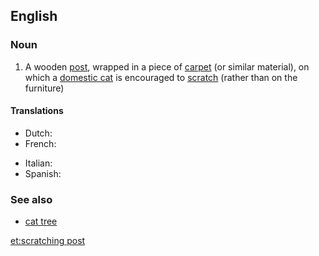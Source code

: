 ==English==

===Noun===
{{wikipedia}}
{{en-noun|head=[[scratching]] [[post]]}}

# A wooden [[post]], wrapped in a piece of [[carpet]] (or similar material), on which a [[domestic cat]] is encouraged to [[scratch]] (rather than on the furniture)

====Translations====
{{trans-top|wooden post on which a cat scratches}}
* Dutch: {{t-|nl|krabpaal|m}}
* French: {{t+|fr|griffoir|m}}
{{trans-mid}}
* Italian: {{t-|it|grattatoio|m}}
* Spanish: {{t-|es|rascador|m}}
{{trans-bottom}}

===See also===
* [[cat tree]]

[[et:scratching post]]